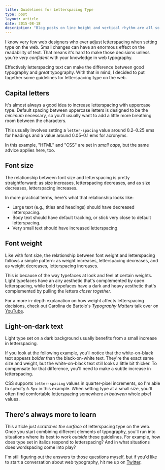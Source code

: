 ```yaml
---
title: Guidelines for Letterspacing Type
type: post
layout: article
date: 2015-08-18
description: "Blog posts on line height and vertical rhythm are all so boring. Let's get horizontal, instead."
---
```



I know very few web designers who ever adjust letterspacing when setting type on the web. Small changes can have an enormous effect on the readability of text. That means it's hard to make those decisions unless you're _very confident_ with your knowledge in web typography.

Effectively letterspacing text can make the difference between good typography and _great_ typography. With that in mind, I decided to put together some guidelines for letterspacing type on the web.

## Capital letters

It's almost always a good idea to increase letterspacing with uppercase type. Default spacing between uppercase letters is designed to be the _minimum_ necessary, so you'll usually want to add a little more breathing room between the characters.

This usually involves setting a `letter-spacing` value around 0.2–0.25 ems for headings and a value around 0.05–0.1 ems for acronyms.

<CodePen
  height={220}
  id='QbRayd'
  title='Spaced out capital heading and acronyms'
/>

In this example, "HTML" and "CSS" are set in _small caps_, but the same advice applies here, too.

## Font size

The relationship between font size and letterspacing is pretty straightforward: as size increases, letterspacing decreases, and as size decreases, letterspacing increases.

In more practical terms, here's what that relationship looks like:

- Large text (e.g., titles and headings) should have decreased letterspacing.
- Body text should have default tracking, or stick very close to default letterspacing.
- Very small text should have increased letterspacing.

<CodePen
  height={500}
  id='aa39c703c30de9f1b65a3c738ad344c2'
  title='Large text with tight spacing, small text with loose spacing'
/>

## Font weight

Like with font size, the relationship between font weight and letterspacing follows a simple pattern: as weight increases, letterspacing decreases, and as weight decreases, letterspacing increases.

This is because of the way typefaces at look and feel at certain weights. Light typefaces have an airy aesthetic that's complemented by open letterspacing, while bold typefaces have a dark and heavy aesthetic that's complemented by pulling the letters _closer together_.

<CodePen
  height={370}
  id='ba2516c0e03124d5afe2d7f0eefec5fd'
  title='Light text with loose letterspacing, bold text with tight letterspacing'
/>

For a more in-depth explanation on how weight affects letterspacing decisions, check out Carolina de Bartolo's _Typography Matters_ talk over on [YouTube][carolina].

## Light-on-dark text

Light type set on a dark background usually benefits from a small increase in letterspacing.

If you look at the following example, you'll notice that the white-on-black text appears _bolder_ than the black-on-white text. They're the exact same size and weight, but the white-on-black text still looks a little bit thicker. To compensate for that difference, you'll need to make a subtle increase in letterspacing.

<CodePen
  height={314}
  id='qdGyJY'
  title='Black-on-white text with normal letterspacing, white-on-black text with loose letterspacing'
/>

CSS supports `letter-spacing` values in quarter-pixel increments, so I'm able to specify `0.5px` in this example. When setting type at a small size, you'll often find comfortable letterspacing somewhere _in between_ whole pixel values.

## There's always more to learn

This article just _scratches the surface_ of letterspacing type on the web. Once you start combining different elements of typography, you'll run into situations where its best to work _outside_ these guidelines. For example, how does type set in italics respond to letterspacing? And in what situations does wordspacing come into play?

I'm still figuring out the answers to those questions myself, but if you'd like to start a conversation about web typography, hit me up on [Twitter][twitter].

[carolina]: https://www.youtube.com/watch?v=VpBslige5Yk&feature=youtu.be&t=1130
[twitter]: https://twitter.com/johndjameson
